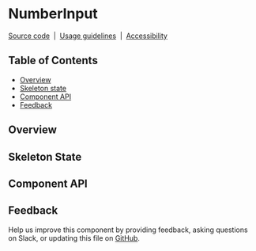 
# NumberInput

[Source code](https://github.com/carbon-design-system/carbon/tree/main/packages/react/src/components/NumberInput)
&nbsp;|&nbsp;
[Usage guidelines](https://www.carbondesignsystem.com/components/number-input/usage)
&nbsp;|&nbsp;
[Accessibility](https://www.carbondesignsystem.com/components/number-input/accessibility)

## Table of Contents

- [Overview](#overview)
- [Skeleton state](#skeleton-state)
- [Component API](#component-api)
- [Feedback](#feedback)

## Overview

<Preview>
  <Story id="components-numberinput--default" />
</Preview>

## Skeleton State

<Preview>
  <Story id="components-numberinput--skeleton" />
</Preview>

## Component API

<Props />

## Feedback

Help us improve this component by providing feedback, asking questions on Slack,
or updating this file on
[GitHub](https://github.com/carbon-design-system/carbon/edit/main/packages/react/src/components/NumberInput/NumberInput.mdx).
